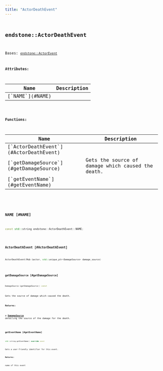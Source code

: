 ```yaml
---
title: "ActorDeathEvent"
---
```


## <code className="doc-symbol doc-symbol-class"/> endstone::ActorDeathEvent

Bases: [`endstone::ActorEvent`](actor_event)









**Attributes:**

<table>
<thead>
   <tr>
      <th>Name</th>
      <th>Description</th>
   </tr>
</thead>
<tbody>
<tr key="classendstone_1_1_actor_death_event_1a18887864dc592fcce27965ceda143deb">
    <td>[`NAME`](#NAME)</td>
    <td></td>
</tr>
</tbody>
</table>






**Functions:**

<table>
<thead>
   <tr>
      <th>Name</th>
      <th>Description</th>
   </tr>
</thead>
<tbody>
<tr key="classendstone_1_1_actor_death_event_1a0a2ffc4f1aa535e3afd006a934114f1a">
    <td>[`ActorDeathEvent`](#ActorDeathEvent)</td>
    <td></td>
</tr>
<tr key="classendstone_1_1_actor_death_event_1ac269e4dac094cf1275a1fe60302872ed">
    <td>[`getDamageSource`](#getDamageSource)</td>
    <td>Gets the source of damage which caused the death.</td>
</tr>
<tr key="classendstone_1_1_actor_death_event_1ad3572783702cd3e40447a3d6344a8094">
    <td>[`getEventName`](#getEventName)</td>
    <td></td>
</tr>
</tbody>
</table>

### <code className="doc-symbol doc-symbol-variable"/> NAME [#NAME]

```cpp
const std::string endstone::ActorDeathEvent::NAME;
```
### <code className="doc-symbol doc-symbol-function"/> ActorDeathEvent [#ActorDeathEvent]

```cpp
ActorDeathEvent(Mob &actor, std::unique_ptr<DamageSource> damage_source)
```
### <code className="doc-symbol doc-symbol-function"/> getDamageSource [#getDamageSource]

```cpp
DamageSource &getDamageSource() const
```

Gets the source of damage which caused the death.





**Returns:**

a [**DamageSource**](classendstone_1_1_damage_source.md) detailing the source of the damage for the death. 





        
### <code className="doc-symbol doc-symbol-function"/> getEventName [#getEventName]

```cpp
std::string getEventName() override const
```


Gets a user-friendly identifier for this event.




**Returns:**

name of this event 





        
